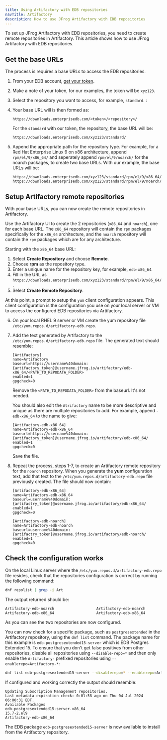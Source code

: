 ```yaml
---
title: Using Artifactory with EDB repositories
navTitle: Artifactory
description: How to use JFrog Artifactory with EDB repositories
---
```


To set up JFrog Artifactory with EDB repositories, you need to create remote repositories in Artifactory. This article shows how to use JFrog Artifactory with EDB repositories.

## Get the base URLs

The process is requires a base URLs to access the EDB repositories.

1. From your EDB account, [get your token](../../getting_started/with_cli/get_your_token).

1. Make a note of your token, for our examples, the token will be `xyz123`.

1. Select the repository you want to access, for example, `standard`. :

1. Your base URL will is then formed as:

    ```
    https://downloads.enterprisedb.com/<token>/<repository>/
    ```

    For the `standard` with our token, the repository, the base URL will be:

    ```
    https://downloads.enterprisedb.com/xyz123/standard/
    ```

1. Append the appropriate path for the repository type. 
   For example, for a Red Hat Enterprise Linux 9 on x86 architecture, append `rpm/el/9/x86_64/` and seperately append `rpm/el/9/noarch/` for the noarch packages, to create two base URLs. With our example, the base URLs will be:

    ```
    https://downloads.enterprisedb.com/xyz123/standard/rpm/el/9/x86_64/
    https://downloads.enterprisedb.com/xyz123/standard/rpm/el/9/noarch/
    ```

## Setup Artifactory remote repositories

With your base URLs, you can now create the remote repositories in Artifactory.

Use the Artifactory UI to create the 2 repositories (`x86_64` and `noarch`), one for each base URL. The `x86_64` repository will contain the `rpm` packages specifically for the `x86_64` architecture, and the `noarch` repository will contain the `rpm` packages which are for any architecture.

Starting with the `x86_64` base URL:

1. Select **Create Repository** and choose **Remote**.
1. Choose **rpm** as the repository type.
1. Enter a unique name for the repository key, for example, `edb-x86_64`.
1. Fill in the URL as `https://downloads.enterprisedb.com/xyz123/standard/rpm/el/9/x86_64/`.
1. Select **Create Remote Repository**.

At this point, a prompt to setup the `yum` client configuration appears. This client configuration is the configuration you use on your local server or VM to access the configured EDB repositories via Artifactory.

6.  On your local RHEL 9 server or VM create the yum repository file `/etc/yum.repos.d/artifactory-edb.repo`.
    
7.  Add the text generated by Artifactory to the `/etc/yum.repos.d/artifactory-edb.repo` file. The generated text should resemble:
    
    ```
    [Artifactory]
    name=Artifactory
    baseurl=https://username%40domain:{artifactory_token}@username.jfrog.io/artifactory/edb-x86_64/<PATH_TO_REPODATA_FOLDER>
    enabled=1
    gpgcheck=0
    ```
    
    Remove the `<PATH_TO_REPODATA_FOLDER>` from the baseurl. It's not needed.

    You should also edit the `Atrifactory` name to be more descriptive and unique as there are multiple repositories to add. For example, append `-edb-x86_64` to the name to give:

    ```
    [Artifactory-edb-x86_64]
    name=Artifactory-edb-x86_64
    baseurl=https://username%40domain:{artifactory_token}@username.jfrog.io/artifactory/edb-x86_64/
    enabled=1
    gpgcheck=0
    ```

    Save the file.
    
8.  Repeat the process, steps 1-7, to create an Artifactory remote repository for the `noarch` repository. When you generate the **yum** configuration text, add that text to the `/etc/yum.repos.d/artifactory-edb.repo` file previously created. The file should now contain:

    ```
    [Artifactory-edb-x86_64]
    name=Artifactory-edb-x86_64
    baseurl=username%40domain:{artifactry_token}@username.jfrog.io/artifactory/edb-x86_64/
    enabled=1
    gpgcheck=0
    
    [Artifactory-edb-noarch]
    name=Artifactory-edb-noarch
    baseurl=username%40domain:{artifactry_token}@username.jfrog.io/artifactory/edb-noarch/
    enabled=1
    gpgcheck=0
    ```

## Check the configuration works

On the local Linux server where the `/etc/yum.repos.d/artifactory-edb.repo` file resides, check that the repositories configuration is correct by running the following command:


```bash
dnf repolist | grep -i Art
```    

The output returned should be:

```
Artifactory-edb-noarch                   Artifactory-edb-noarch
Artifactory-edb-x86_64                   Artifactory-edb-x86_64
```
    
As you can see the two repositories are now configured. 

You can now check for a specific package, such as `postgresextended` in the Artifactory repository, using the `dnf list` command. The package name for this example is `edb-postgresextended15-server` which is EDB Postgres Extended 15. To ensure that you don't get false positives from other repositories,  disable all repositories using `--disable-repo=*` and then only enable the `Artifactory-` prefixed repositories using `--enablerepo=Artifactory-*`:

```bash
dnf list edb-postgresextended15-server --disablerepo=* --enablerepo=Artifactory-*
```

If configured and working correctly the output should resemble:

```
Updating Subscription Management repositories.
Last metadata expiration check: 0:01:58 ago on Thu 04 Jul 2024 06:00:31 EDT.
Available Packages
edb-postgresextended15-server.x86_64                                                                                     15.7-2.el9                                                                                     Artifactory-edb-x86_64
```    

The EDB package `edb-postgresextended15-server` is now available to install from the Artifactory repository.
